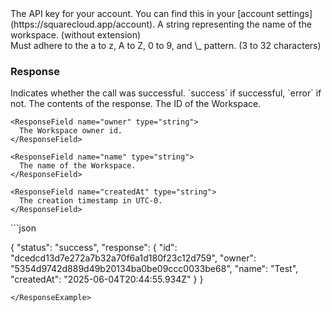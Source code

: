 <ParamField header="Authorization" type="string" placeholder="API KEY" required>
  The API key for your account. You can find this in your [account settings](https://squarecloud.app/account).
</ParamField>

<ParamField body="name" type="string" placeholder="Workspace name">
  A string representing the name of the workspace. (without extension)<br />Must adhere to the a to z, A to Z, 0 to 9, and \_ pattern. (3 to 32 characters)
</ParamField>

### Response

<ResponseField name="status" type="string">
  Indicates whether the call was successful. `success` if successful, `error` if not.
</ResponseField>

<ResponseField name="response" type="object">
  The contents of the response.

  <Expandable title="Toggle object">
    <ResponseField name="id" type="string">
      The ID of the Workspace.
    </ResponseField>

    <ResponseField name="owner" type="string">
      The Workspace owner id.
    </ResponseField>

    <ResponseField name="name" type="string">
      The name of the Workspace.
    </ResponseField>

    <ResponseField name="createdAt" type="string">
      The creation timestamp in UTC-0.
    </ResponseField>
  </Expandable>
</ResponseField>

<ResponseExample>
  ```json

  {
      "status": "success", 
      "response": {
          "id": "dcedcd13d7e272a7b32a70f6a1d180f23c12d759", 
          "owner": "5354d9742d889d49b20134ba0be09ccc0033be68", 
          "name": "Test", 
          "createdAt": "2025-06-04T20:44:55.934Z"
      }
  }

  ```
</ResponseExample>
